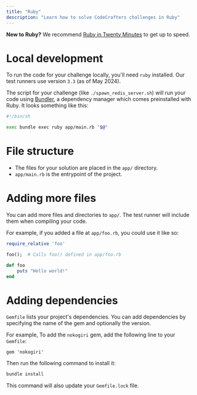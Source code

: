 ```yaml
---
title: "Ruby"
description: "Learn how to solve CodeCrafters challenges in Ruby"
---
```


<Note> **New to Ruby?** We recommend [Ruby in Twenty Minutes](https://www.ruby-lang.org/en/documentation/quickstart/) to get up to speed.</Note>

# Local development

To run the code for your challenge locally, you'll need `ruby` installed. Our test runners use version `3.3` (as of May 2024).

The script for your challenge (like `./spawn_redis_server.sh`) will run your code using [Bundler](https://bundler.io/), a dependency manager which comes preinstalled with Ruby. It looks something like this:

```sh
#!/bin/sh

exec bundle exec ruby app/main.rb "$@"
```

# File structure

- The files for your solution are placed in the `app/` directory.
- `app/main.rb` is the entrypoint of the project.

# Adding more files

You can add more files and directories to `app/`. The test runner will include them when compiling your code.

For example, if you added a file at `app/foo.rb`, you could use it like so:

<CodeGroup>

```Ruby app/main.rb
require_relative 'foo'

foo();  # Calls foo() defined in app/foo.rb
```

```Ruby app/foo.rb
def foo
    puts "Hello world!"
end
```

</CodeGroup>

# Adding dependencies

`Gemfile` lists your project's dependencies. You can add dependencies by specifying the name of the gem and optionally the version.

For example, To add the `nokogiri` gem, add the following line to your `Gemfile`:

```Gemfile
gem 'nokogiri'
```

Then run the following command to install it:

```bash
bundle install
```

This command will also update your `Gemfile.lock` file.
